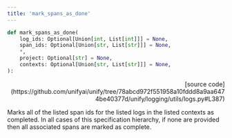 ```yaml
---
title: 'mark_spans_as_done'
---
```


```python
def mark_spans_as_done(
    log_ids: Optional[Union[int, List[int]]] = None,
    span_ids: Optional[Union[str, List[str]]] = None,
    *,
    project: Optional[str] = None,
    contexts: Optional[Union[str, List[str]]] = None,
):
```

<p align="right">[source code](https://github.com/unifyai/unify/tree/78abcd972f551958a10fddd8a9aa6474be40377d/unify/logging/utils/logs.py#L387)</p>

Marks all of the listed span ids for the listed logs in the listed contexts as completed.
In all cases of this specification hierarchy, if none are provided then all associated spans are marked as complete.